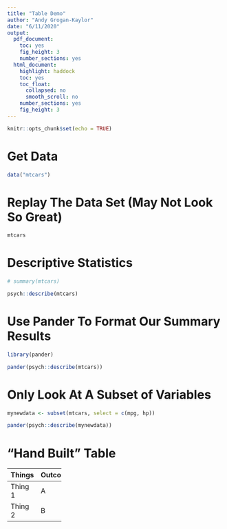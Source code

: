 ```yaml
---
title: "Table Demo"
author: "Andy Grogan-Kaylor"
date: "6/11/2020"
output:
  pdf_document: 
    toc: yes
    fig_height: 3
    number_sections: yes
  html_document: 
    highlight: haddock
    toc: yes
    toc_float:
      collapsed: no
      smooth_scroll: no
    number_sections: yes
    fig_height: 3
---
```


```r

knitr::opts_chunk$set(echo = TRUE)

```

# Get Data

```r

data("mtcars")

```

# Replay The Data Set (May Not Look So Great)

```r

mtcars

```

# Descriptive Statistics

```r

# summary(mtcars)

psych::describe(mtcars)

```

# Use Pander To Format Our Summary Results

```r

library(pander)

pander(psych::describe(mtcars))

```

# Only Look At A Subset of Variables

```r

mynewdata <- subset(mtcars, select = c(mpg, hp))

pander(psych::describe(mynewdata))

```
# "Hand Built" Table

-------------------------------------
Things   Outcome
------   -------
Thing 1   A

Thing 2   B
-------------------------------------
